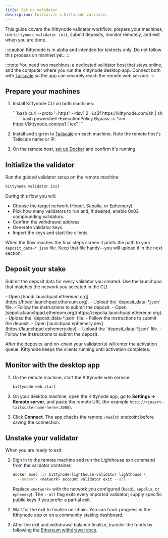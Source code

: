 ```yaml
---
title: Set up validator
description: Initialize a Kittynode validator.
---
```



This guide covers the Kittynode validator workflow: prepare your machines, run `kittynode validator init`, submit deposits, monitor remotely, and exit when you are done.

:::caution
Kittynode is in alpha and intended for testnets only. Do not follow this process on mainnet yet.
:::

:::note
You need two machines: a dedicated validator host that stays online, and the computer where you run the Kittynode desktop app. Connect both with [Tailscale](https://tailscale.com/) so the app can securely reach the remote web service.
:::

## Prepare your machines

<Steps>

1. Install Kittynode CLI on both machines:

    <Tabs>
      <TabItem label="Linux / macOS">
        ```bash
        curl --proto '=https' --tlsv1.2 -LsSf https://kittynode.com/sh | sh
        ```
      </TabItem>
      <TabItem label="Windows">
        ```bash
        powershell -ExecutionPolicy Bypass -c "irm https://kittynode.com/ps1 | iex"
        ```
      </TabItem>
    </Tabs>

2. Install and sign in to [Tailscale](https://tailscale.com/) on each machine. Note the remote host's Tailscale name or IP.

3. On the remote host, [set up Docker](https://docs.kittynode.com/guides/set-up-docker) and confirm it's running.

</Steps>

## Initialize the validator

Run the guided validator setup on the remote machine:

```bash
kittynode validator init
```

During this flow you will:

- Choose the target network (Hoodi, Sepolia, or Ephemery).
- Pick how many validators to run and, if desired, enable 0x02 compounding validators.
- Confirm the withdrawal address.
- Generate validator keys.
- Import the keys and start the clients.

When the flow reaches the final steps screen it prints the path to your `deposit_data-*.json` file. Keep that file handy—you will upload it in the next section.

## Deposit your stake

Submit the deposit data for every validator you created. Use the launchpad that matches the network you selected in the CLI.

<Tabs>
  <TabItem label="Hoodi">
    - Open [hoodi.launchpad.ethereum.org](https://hoodi.launchpad.ethereum.org).
    - Upload the `deposit_data-*.json` file.
    - Follow the instructions to submit the deposit.
  </TabItem>
  <TabItem label="Sepolia">
    - Open [sepolia.launchpad.ethereum.org](https://sepolia.launchpad.ethereum.org).
    - Upload the `deposit_data-*.json` file.
    - Follow the instructions to submit the deposit.
  </TabItem>
  <TabItem label="Ephemery">
    - Open [launchpad.ephemery.dev](https://launchpad.ephemery.dev).
    - Upload the `deposit_data-*.json` file.
    - Follow the instructions to submit the deposit.
  </TabItem>
</Tabs>

After the deposits land on-chain your validator(s) will enter the activation queue. Kittynode keeps the clients running until activation completes.

## Monitor with the desktop app

<Steps>

1. On the remote machine, start the Kittynode web service:

    ```bash
    kittynode web start
    ```

2. On your desktop machine, open the Kittynode app, go to **Settings → Remote server**, and paste the remote URL (for example `http://<insert-tailscale-name-here>:3000`).

3. Click **Connect**. The app checks the remote `/health` endpoint before saving the connection.

</Steps>

## Unstake your validator

When you are ready to exit:

<Steps>

1. Sign in to the remote machine and run the Lighthouse exit command from the validator container:

    ```bash
    docker exec -it kittynode-lighthouse-validator lighthouse \
      --network <network> account validator exit --all
    ```

    Replace `<network>` with the network you configured (`hoodi`, `sepolia`, or `ephemery`). The `--all` flag exits every imported validator; supply specific public keys if you prefer a partial exit.

2. Wait for the exit to finalize on-chain. You can track progress in the Kittynode app or on a community staking dashboard.

3. After the exit and withdrawal balance finalize, transfer the funds by following the [Ethereum withdrawal docs](https://ethereum.org/en/staking/withdrawals).

</Steps>
